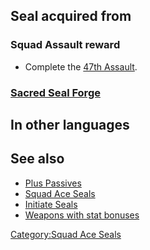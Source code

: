 {{Passive
|name=Squad Ace AU
|type=S
|exclusive=0
|canUseMove={{MoveList|All}}
|canUseWeapon={{WeaponList|All}}
|timingID=0
|abilityID=0
|properties=
|1name=Squad Ace AU 1
|1tagid=SID_第47迷宮の覇者1
|alt1name=Squad Ace AK 1
|1effect=Grants Atk/Res+1.
|1required=-
|1cost=80
|statModifiers1=0,1,0,0,1
|intID1=2590
|sort1=50460
|value1=2
|2name=Squad Ace AU 2
|2tagid=SID_第47迷宮の覇者2
|alt2name=Squad Ace AK 2
|2effect=Grants Atk/Res+2.
|2required=Squad Ace AU 1
|2cost=160
|statModifiers2=0,2,0,0,2
|intID2=2591
|sort2=50461
|value2=4
}}
==Seal acquired from==
===Squad Assault reward===
* Complete the [[47th Assault]].
===[[Sacred Seal Forge]]===
{{SealCosts
|seals=Squad Ace AU 1;Squad Ace AU 2
|badgeColor=Transparent
|costs1=-
|costs2=400;1000;100
}}
==In other languages==
{{OtherLanguages
|japanese=第４７迷宮の覇者
|german=Überfall-Ass AU
|spanishEU=As del asalto AU
|spanishLA=As del asalto AU
|french=Assaut réussi AU
|italian=Asso sq. AU
|chineseTW=第４７迷宮的霸王
|portuguese=Esquad. ás AU
}}
==See also==
* [[Plus Passives]]
* [[Squad Ace Seals]]
* [[Initiate Seals]]
* [[:Category:Weapons with stat bonuses|Weapons with stat bonuses]]
{{Seals Navbox}}
[[Category:Squad Ace Seals]]
